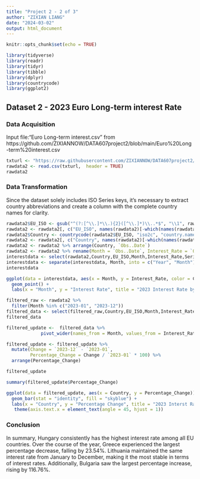 ---
title: "Project 2 - 2 of 3"
author: "ZIXIAN LIANG"
date: "2024-03-02"
output: html_document
---

```{r setup, include=FALSE}
knitr::opts_chunk$set(echo = TRUE)
```



```{r include=FALSE}
library(tidyverse)
library(readr)
library(tidyr)
library(tibble)
library(dplyr)
library(countrycode)
library(ggplot2)
```


## Dataset 2 - 2023 Euro Long-term interest Rate

### Data Acquisition 


Input file:"Euro Long-term interest.csv” from https://github.com/ZIXIANNOW/DATA607project2/blob/main/Euro%20Long-term%20interest.csv




```{r}
txturl <- "https://raw.githubusercontent.com/ZIXIANNOW/DATA607project2/main/Euro%20Long-term%20interest.csv"
rawdata2 <- read.csv(txturl,  header = TRUE) 
rawdata2
```


### Data Transformation 


Since the dataset solely includes ISO Series keys, it's necessary to extract country abbreviations and create a column with the complete country names for clarity.



```{r}
rawdata2$EU_ISO <- gsub("^(?:[^\\.]*\\.){2}([^\\.]*)\\..*$", "\\1", rawdata2$Series.key)
rawdata2 <- rawdata2[, c("EU_ISO", names(rawdata2)[-which(names(rawdata2) == "EU_ISO")])]
rawdata2$Country <- countrycode(rawdata2$EU_ISO, "iso2c", "country.name")
rawdata2 <- rawdata2[, c("Country", names(rawdata2)[-which(names(rawdata2) == "Country")])]
rawdata2 <- rawdata2 %>% arrange(Country, `Obs..Date`)
rawdata2 <- rawdata2 %>% rename(Month = `Obs..Date`, Interest_Rate = `Obs..value`)
interestdata <- select(rawdata2,Country,EU_ISO,Month,Interest_Rate,Series.key)
interestdata <- separate(interestdata, Month, into = c("Year", "Month"), sep = "-")
interestdata
```



```{r}
ggplot(data = interestdata, aes(x = Month, y = Interest_Rate, color = Country)) +
  geom_point() +
  labs(x = "Month", y = "Interest Rate", title = "2023 Interest Rate by Country and Month")
```


```{r}
filtered_raw <- rawdata2 %>%
  filter(Month %in% c("2023-01", "2023-12"))
filtered_data <- select(filtered_raw,Country,EU_ISO,Month,Interest_Rate,Series.key)
filtered_data

```

```{r}
filtered_update <-  filtered_data %>% 
             pivot_wider(names_from = Month, values_from = Interest_Rate)

filtered_update <- filtered_update %>%
  mutate(Change = `2023-12` - `2023-01`,
         Percentage_Change = Change / `2023-01` * 100) %>%
  arrange(Percentage_Change)

filtered_update
```
```{r}
summary(filtered_update$Percentage_Change)
```


```{r}
ggplot(data = filtered_update, aes(x = Country, y = Percentage_Change)) +
  geom_bar(stat = "identity", fill = "skyblue") +
  labs(x = "Country", y = "Percentage Change", title = "2023 Interst Rate Percentage Change by Country") +
   theme(axis.text.x = element_text(angle = 45, hjust = 1))
```


### Conclusion


In summary, Hungary consistently has the highest interest rate among all EU countries. Over the course of the year, Greece experienced the largest percentage decrease, falling by 23.54%. Lithuania maintained the same interest rate from January to December, making it the most stable in terms of interest rates. Additionally, Bulgaria saw the largest percentage increase, rising by 116.76%.

